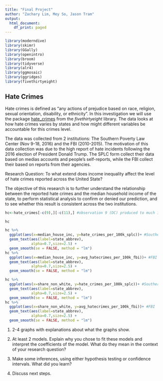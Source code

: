 ```yaml
---
title: "Final Project"
author: "Zachary Lim, Mey So, Jason Tram"
output:
  html_document:
    df_print: paged
---
```


```r
library(moderndive)
library(skimr)
library(GGally)
library(openintro)
library(broom) 
library(tidyverse)
library(alr4)
library(ggmosaic)
library(ggridges)
library(fivethirtyeight)
```

## Hate Crimes

Hate crimes is defined as "any actions of prejudice based on race, religion, sexual orientation, disability, or ethnicity". In this investigation we will use the package [hate_crimes](https://fivethirtyeight.com/features/higher-rates-of-hate-crimes-are-tied-to-income-inequality/) from the *fivethirtyeight* library. The data looks at how hate crimes varies by states and how might different variables be accountable for this crimes level. 

The data was collected from 2 institutions: The Southern Poverty Law Center (Nov 9-18, 2016) and the FBI (2010-2015). The motivation of this data collection was due to the high report of hate incidents following the 2016 election of President Donald Trump. The SPLC form collect their data based on medias accounts and people's self-reports, while the FBI collect their based on  reports from their agencies. 

Research Question: To what extend does income inequality affect the level of hate crimes reported across the United State? 

The objective of this research is to further understand the relationship between the reported hate crimes and the median household income of the state, to perform statistical analysis to confirm or denied our prediction, and to see whether this result is consistent across the two institutions. 

```r
hc<-hate_crimes[-c(9),][-c(11),] #observation 9 (DC) produced to much interference when combined with other data states. Also doesn't count as a state, so thought it would be best to remove it's data from data wrangling. Observation 11 (Hawaii) does not inclued any data on Hate crimes Splc/FBI thus was removed from Data wrangling

hc
```

```r
hc %>% 
  ggplot(aes(x=median_house_inc, y=hate_crimes_per_100k_splc))+ #Southern Poverty Law Center
  geom_text(aes(label=state_abbrev),
            alpha=0.7,size=2.5) +
  geom_smooth(se = FALSE, method = "lm")
hc %>% 
  ggplot(aes(x=median_house_inc, y=avg_hatecrimes_per_100k_fbi))+ #FBI 
  geom_text(aes(label=state_abbrev),
            alpha=0.7,size=2.5) +
  geom_smooth(se = FALSE, method = "lm")
```

```r
hc %>% 
  ggplot(aes(x=share_non_white, y=hate_crimes_per_100k_splc))+ #Southern Poverty Law Center
  geom_text(aes(label=state_abbrev),
            alpha=0.7,size=2.5) +
  geom_smooth(se = FALSE, method = "lm")
hc %>% 
  ggplot(aes(x=share_non_white, y=avg_hatecrimes_per_100k_fbi))+ #FBI 
  geom_text(aes(label=state_abbrev),
            alpha=0.7,size=2.5) +
  geom_smooth(se = FALSE, method = "lm")
```



(@) 2-4 graphs with explanations about what the graphs show.

(@) At least 2 models. Explain why you chose to fit these models and interpret the coefficients of the model. What do they mean in the context of your research question? 

(@) Make some inferences, using either hypothesis testing or confidence intervals. What did you learn?

(@) Discuss next steps.

